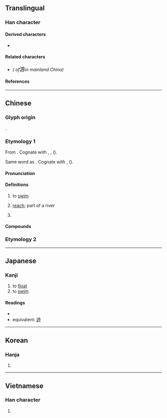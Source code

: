 {{also|遊|逰}}
{{character info}}
==Translingual==
{{stroke order|strokes=12}}

===Han character===
{{Han char|rn=85|rad=水|as=09|sn=12|four=38147|canj=EYSD|ids=⿰氵斿}}

====Derived characters====
* {{l|mul|[[𣛦]], [[𪆎]]}}

====Related characters====
* {{l|mul|[[遊]]}} ''({{w|Variant Chinese character|Variant form}} of ''<big>游</big>'' in mainland China)''

====References====
{{Han ref|kx=0635.140|dkj=17792|dj=1042.100|hdz=31684.080|uh=6E38}}

----

==Chinese==
{{zh-forms|alt=沋:second-round simplified}}

===Glyph origin===
{{Han etym}}
{{Han compound|水|斿|c1=s|c2=p|t1=water|ls=psc}}.

===Etymology 1===
From {{der|zh|sit}}. Cognate with {{cog|bo|རྒྱུ་བ||to walk; to wander}}, {{cog|lep|yŭ-da||to flow}}, {{cog|raw|yø||to flow}} ({{zh-ref|Bodman, 1987}}). 

Same word as {{och-l|遊|to roam; to travel}}. Cognate with {{och-l|流|to flow}}, {{och-l|泅}} ({{zh-ref|Schuessler, 2007}}).

====Pronunciation====
{{zh-pron
|m=yóu
|m-s=you2
|c=jau4
|c-t=yiu3
|g=
|h=pfs=
|j=iou1
|mb=iǔ
|md=
|mn=qz,tw,xm,zz:iû
|mn-t=iu5
|w=3hhieu
|x=
|mc=y
|oc=y
|cat=v,n,pn
}}

====Definitions====
{{zh-hanzi}}

# to [[swim]]
#: {{zh-x|他 游 得 最 遠。|He '''swam''' the furthest.}}
#: {{zh-x|他們 一起 游 向 那 艘 船。|Together they '''swam''' to the ship.}}
# [[reach]]; part of a river
#: {{zh-x|上游|upper reach, upstream}}
#: {{zh-x|下游|lower reach, downstream}}
# {{surname|zh}}

====Compounds====
{{zh-der|游伴|游標|游標卡尺|游水|游泳|游泳帽|游泳池|游泳衣|游泳褲|游程|游舫|游船|游艇|游繩}}

===Etymology 2===
{{zh-see|遊}}

{{zh-cat|Intermediate}}

----

==Japanese==

===Kanji===
{{ja-kanji|grade=|rs=水09}}

# to [[float]]
# to [[swim]]

====Readings====
* {{ja-readings|on=[[ゆう]] (yū), [[りゅう]] (ryū)|kun=[[およぐ]] (oyogu), [[あそぶ]] (asobu), [[あそび]] (asobi)}}
* equivalent: [[遊]]

----

==Korean==

===Hanja===
{{ko-hanja|hangeul=유}}

# {{rfdef|ko|sort=水09}}

----

==Vietnamese==

===Han character===
{{vi-readings|reading=du|rs=水09}}

# {{rfdef|vi|sort=水09}}